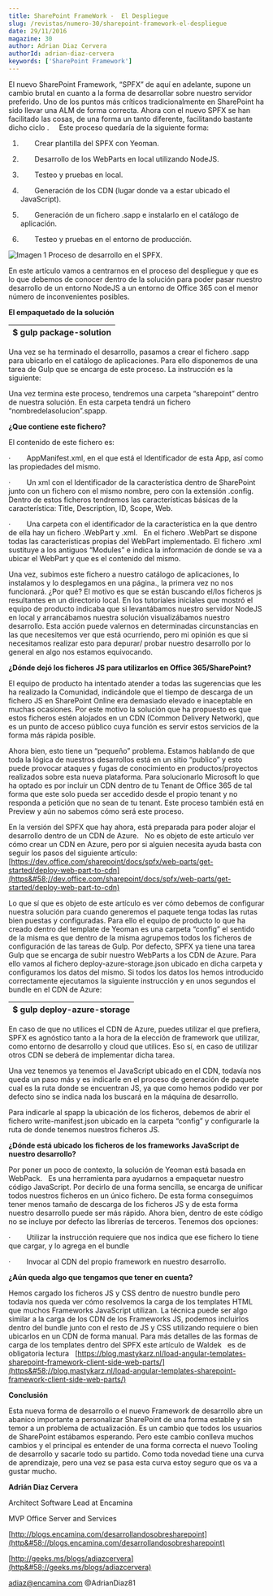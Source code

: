```yaml
---
title: SharePoint FrameWork -  El Despliegue
slug: /revistas/numero-30/sharepoint-framework-el-despliegue
date: 29/11/2016
magazine: 30
author: Adrian Diaz Cervera
authorId: adrian-diaz-cervera
keywords: ['SharePoint Framework']
---
```






El nuevo SharePoint Framework, “SPFX” de aquí en adelante, supone un cambio brutal en cuanto a la forma de desarrollar sobre nuestro servidor preferido. Uno de los puntos más críticos tradicionalmente en SharePoint ha sido llevar una ALM de forma correcta. Ahora con el nuevo SPFX se han facilitado las cosas, de una forma un tanto diferente, facilitando bastante dicho  ciclo  .        Este proceso quedaría de la siguiente forma:

1.          Crear plantilla del SPFX con Yeoman.

2.          Desarrollo de los WebParts en local utilizando NodeJS.

3.          Testeo y pruebas en local.

4.          Generación de los CDN (lugar donde va a estar ubicado el JavaScript).

5.          Generación de un fichero .sapp e instalarlo en el catálogo de aplicación.

6.          Testeo y pruebas en el entorno de producción.

![Imagen 1 Proceso de desarrollo en el SPFX.](../../../images/numero30/sharepoint-framework-el-despliegue/image1.png)

En este artículo vamos a centrarnos en el proceso del despliegue y que es lo que debemos de conocer dentro de la solución para poder pasar nuestro desarrollo de un entorno NodeJS a un entorno de Office 365 con el menor número de inconvenientes posibles.

**El empaquetado de la solución**






| $ gulp package-solution |
| --- |




Una vez se ha terminado el desarrollo, pasamos a crear el fichero .sapp     para ubicarlo en el catálogo de aplicaciones. Para ello disponemos de una tarea de Gulp que se encarga de este proceso. La instrucción es la siguiente:

Una vez termina este proceso, tendremos una carpeta “sharepoint” dentro de nuestra solución. En esta carpeta tendrá un fichero “nombredelasolucion”.spapp.

**¿Que contiene este fichero?**

El contenido de este fichero es:

·          AppManifest.xml, en el que está el Identificador de esta App, así como las propiedades del mismo.

·          Un xml con el Identificador de la característica dentro de SharePoint junto con un fichero con el mismo nombre, pero con la extensión .config. Dentro de estos ficheros tendremos las características básicas de la característica: Title, Description, ID, Scope, Web.

·          Una carpeta con el identificador de la característica en la que dentro de ella hay un fichero .WebPart y .xml.     En el fichero .WebPart se dispone todas las características propias del WebPart implementado. El fichero .xml sustituye a los antiguos “Modules” e indica la información de donde se va a ubicar el WebPart y que es el contenido del mismo.

Una vez, subimos este fichero a nuestro catálogo de aplicaciones, lo instalamos y lo desplegamos en una página., la primera vez no nos funcionará. ¿Por qué? El motivo es que se están buscando el/los ficheros js resultantes en un directorio local. En los tutoriales iniciales que mostró el equipo de producto indicaba que si levantábamos nuestro servidor NodeJS en local y arrancábamos nuestra solución visualizábamos nuestro desarrollo. Esta acción puede valernos en determinadas circunstancias en las que necesitemos ver que está ocurriendo, pero mi opinión es que si necesitamos realizar esto para depurar/ probar nuestro desarrollo por lo general en algo nos estamos equivocando.

**¿Dónde dejó los ficheros JS para utilizarlos en Office 365/SharePoint?**

El equipo de producto ha intentado atender a todas las sugerencias que les ha realizado la Comunidad, indicándole que el tiempo de descarga de un fichero JS en SharePoint Online era demasiado elevado e inaceptable en muchas ocasiones. Por este motivo la solución que ha propuesto es que estos ficheros estén alojados en un CDN (Common Delivery Network), que es un punto de acceso público cuya función es servir estos servicios de la forma más rápida posible.

Ahora bien, esto tiene un “pequeño” problema. Estamos hablando de que toda la lógica de nuestros desarrollos está en un sitio “publico” y esto puede provocar ataques y fugas de conocimiento en productos/proyectos realizados sobre esta nueva plataforma. Para solucionarlo Microsoft lo que ha optado es por incluir un CDN dentro de tu Tenant de Office 365 de tal forma que este solo pueda ser accedido desde el propio tenant y no responda a petición que no sean de tu tenant. Este proceso también está en Preview y aún no sabemos cómo será este proceso.

En la versión del SPFX que hay ahora, está preparada para poder alojar el desarrollo dentro de un CDN de Azure.     No es objeto de este articulo ver cómo crear un CDN en Azure, pero por si alguien necesita ayuda basta con seguir los pasos del siguiente artículo:    [https://dev.office.com/sharepoint/docs/spfx/web-parts/get-started/deploy-web-part-to-cdn](https&#58;//dev.office.com/sharepoint/docs/spfx/web-parts/get-started/deploy-web-part-to-cdn)

Lo que sí que es objeto de este artículo es ver cómo debemos de configurar nuestra solución para cuando generemos el paquete tenga todas las rutas bien puestas y configuradas. Para ello el equipo de producto lo que ha creado dentro del template de Yeoman es una carpeta “config” el sentido de la misma es que dentro de la misma agrupemos todos los ficheros de configuración de las tareas de Gulp. Por defecto, SPFX ya tiene una tarea Gulp que se encarga de subir nuestro WebParts a los CDN de Azure. Para ello vamos al fichero deploy-azure-storage.json ubicado en dicha carpeta y configuramos los datos del mismo. Si todos los datos los hemos introducido correctamente ejecutamos la siguiente instrucción y en unos segundos el bundle en el CDN de Azure:
 



| $ gulp deploy-azure-storage |
| --- |





 
En caso de que no utilices el CDN de Azure, puedes utilizar el que prefiera, SPFX es agnóstico tanto a la hora de la elección de framework que utilizar, como entorno de desarrollo y cloud que utilices. Eso sí, en caso de utilizar otros CDN se deberá de implementar dicha tarea.

Una vez tenemos ya tenemos el JavaScript ubicado en el CDN, todavía nos queda un paso más y es indicarle en el proceso de generación de paquete cual es la ruta donde se encuentran JS, ya que como hemos podido ver por defecto sino se indica nada los buscará en la máquina de desarrollo.

Para indicarle al spapp la ubicación de los ficheros, debemos de abrir el fichero write-manifest.json ubicado en la carpeta “config” y configurarle la ruta de donde tenemos nuestros ficheros JS.

**¿Dónde está ubicado los ficheros de los frameworks JavaScript de nuestro desarrollo?**

Por poner un poco de contexto, la solución de Yeoman está basada en WebPack.     Es una herramienta para ayudarnos a empaquetar nuestro código JavaScript. Por decirlo de una forma sencilla, se encarga de unificar todos nuestros ficheros en un único fichero. De esta forma conseguimos tener menos tamaño de descarga de los ficheros JS y de esta forma nuestro desarrollo puede ser más rápido. Ahora bien, dentro de este código no se incluye por defecto las librerías de terceros. Tenemos dos opciones:

·          Utilizar la instrucción requiere que nos indica que ese fichero lo tiene que cargar, y lo agrega en el bundle

·          Invocar al CDN del propio framework en nuestro desarrollo.

**¿Aún queda algo que tengamos que tener en cuenta?**

Hemos cargado los ficheros JS y CSS dentro de nuestro bundle pero todavía nos queda ver cómo resolvemos la carga de los templates HTML que muchos Frameworks JavaScript utilizan. La técnica puede ser algo similar a la carga de los CDN de los Frameworks JS, podemos incluirlos dentro del bundle junto con el resto de JS y CSS utilizando requiere o bien ubicarlos en un CDN de forma manual. Para más detalles de las formas de carga de los templates dentro del SPFX este artículo de Waldek     es de obligatoria lectura    [https://blog.mastykarz.nl/load-angular-templates-sharepoint-framework-client-side-web-parts/](https&#58;//blog.mastykarz.nl/load-angular-templates-sharepoint-framework-client-side-web-parts/)

**Conclusión**

Esta nueva forma de desarrollo o el nuevo Framework de desarrollo abre un abanico importante a personalizar SharePoint de una forma estable y sin temor a un problema de actualización. Es un cambio que todos los usuarios de SharePoint estábamos esperando. Pero este cambio conlleva muchos cambios y el principal es entender de una forma correcta el nuevo Tooling de desarrollo y sacarle todo su partido. Como toda novedad tiene una curva de aprendizaje, pero una vez se pasa esta curva estoy seguro que os va a gustar mucho.



**Adrián Diaz Cervera**

Architect Software Lead at Encamina

MVP Office Server and Services

[http://blogs.encamina.com/desarrollandosobresharepoint](http&#58;//blogs.encamina.com/desarrollandosobresharepoint)

[http://geeks.ms/blogs/adiazcervera](http&#58;//geeks.ms/blogs/adiazcervera)

adiaz@encamina.com @AdrianDiaz81

